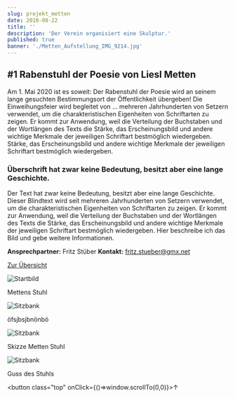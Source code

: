 ```yaml
---
slug: projekt_metten
date: 2010-08-22
title: ''
description: 'Der Verein organisiert eine Skulptur.'
published: true
banner: './Metten_Aufstellung_IMG_9214.jpg'
---
```





<article>


<section>

## #1 Rabenstuhl der Poesie von Liesl Metten

Am 1. Mai 2020 ist es soweit: Der Rabenstuhl der Poesie wird an seinem lange gesuchten Bestimmungsort der Öffentlichkeit übergeben! Die Einweihungsfeier wird begleitet von ... mehreren Jahrhunderten von Setzern verwendet, um die charakteristischen Eigenheiten von Schriftarten zu zeigen. Er kommt zur Anwendung, weil die Verteilung der Buchstaben und der Wortlängen des Texts die Stärke, das Erscheinungsbild und andere wichtige Merkmale der jeweiligen Schriftart bestmöglich wiedergeben.
Stärke, das Erscheinungsbild und andere wichtige Merkmale der jeweiligen Schriftart bestmöglich wiedergeben.

### Überschrift  hat zwar keine Bedeutung, besitzt aber eine lange Geschichte.

Der Text hat zwar keine Bedeutung, besitzt aber eine lange Geschichte. Dieser Blindtext wird seit mehreren Jahrhunderten von Setzern verwendet, um die charakteristischen Eigenheiten von Schriftarten zu zeigen. Er kommt zur Anwendung, weil die Verteilung der Buchstaben und der Wortlängen des Texts die Stärke, das Erscheinungsbild und andere wichtige Merkmale der jeweiligen Schriftart bestmöglich wiedergeben.
Hier beschreibe ich das Bild und gebe weitere Informationen.

**Ansprechpartner:** Fritz Stüber
**Kontakt:** fritz.stueber@gmx.net




[Zur Übersicht](/aktuelles)

</section>

<section style={{marginTop:30}}>

![Startbild](/images/aktuelles/Metten_Aufstellung_IMG_9214.jpg)

<span> Mettens Stuhl </span>

![Sitzbank](/images/aktuelles/Metten_Modell_rabe_IMG_9214.jpg)

<span> öfsjbsjbnönbö </span>

![Sitzbank](/images/aktuelles/Metten_Skizze_IMG_9214.jpg)

<span> Skizze Metten Stuhl </span>

![Sitzbank](/images/aktuelles/Metten_Guss.jpg)

<span> Guss des Stuhls </span>


</section>
</article>

<article>



<section>



</section>

</article>

<!-- TOPBUTTON -->
<button class="top" onClick={()=>window.scrollTo(0,0)}>&uarr;</button>
